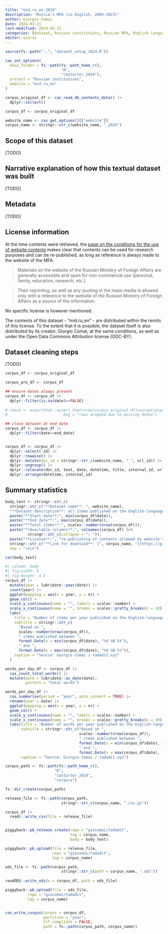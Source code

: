 ```yaml
---
title: "mid.ru_en_2024"
description: "Russia's MFA (in English, 2003-2023)"
author: Giorgio Comai
date: 2024-03-21
last-modified: 2024-03-21
categories: [dataset, Russian institutions, Russian MFA, English language]
editor: source
---
```



```r
source(fs::path("..", "dataset_setup_2024.R"))

cas_set_options(
  base_folder = fs::path(fs::path_home_r(), 
                         "R",
                         "castarter_2024"),
  project = "Russian institutions",
  website = "mid.ru_en" 
)

corpus_original_df <- cas_read_db_contents_data() |> 
  dplyr::collect()

corpus_df <- corpus_original_df

website_name <- cas_get_options()[["website"]]
corpus_name <- stringr::str_c(website_name, "_2024")
```

## Scope of this dataset

[TODO]

## Narrative explanation of how this textual dataset was built

[TODO]

## Metadata

[TODO]

## License information

At the time contents were retrieved, the [page on the conditions for the use of website contents](https://mid.ru/en/using_website_content/) makes clear that contents can be used for research purposes and can be re-published, as long as reference is always made to the website of the MFA.

> Materials on the website of the Russian Ministry of Foreign Affairs are generally accessible and open for non-commercial use (personal, family, education, research, etc.).

> Their reprinting, as well as any quoting in the mass media is allowed only with a reference to the website of the Russian Ministry of Foreign Affairs as a source of the information.

No specific license is however mentioned.

The contents of this dataset - “mid.ru_en” - are distributed within the remits of this license. To the extent that it is possible, the dataset itself is also distributed by its creator, Giorgio Comai, at the same conditions, as well as under the Open Data Commons Attribution license (ODC-BY).


## Dataset cleaning steps


[TODO]


```r
corpus_df <- corpus_original_df

corpus_pre_df <- corpus_df 

## ensure dates always present
corpus_df <- corpus_df |> 
  dplyr::filter(is.na(date)==FALSE) 
  
# check <- assertthat::assert_that(nrow(corpus_original_df)==nrow(corpus_df), 
#                         msg = "rows dropped due to missing dates")

## close dataset at end date
corpus_df <- corpus_df |> 
  dplyr::filter(date<=end_date) 


corpus_df <- corpus_df |> 
  dplyr::select(-id) |> 
  dplyr::rowwise() |> 
  dplyr::mutate(doc_id = stringr::str_c(website_name, "_", url_id)) |> 
  dplyr::ungroup() |> 
  dplyr::relocate(doc_id, text, date, datetime, title, internal_id, url_id) |> 
  dplyr::arrange(datetime, internal_id)

```



## Summary statistics

```r
body_text <- stringr::str_c(
  stringr::str_c("**Dataset name**: ", website_name),
  "**Dataset description**: all items published on the English-language version of the website of Russia's MFA",
  paste("**Start date**:", min(corpus_df$date)),
  paste("**End date**:", max(corpus_df$date)),
  paste("**Total items**:", scales::number(nrow(corpus_df))),
  paste("**Available columns**:", colnames(corpus_df) %>% 
          stringr::str_c(collapse = "; ")),
  paste("**License**:", "re-publishing of contents allowed by website's terms of use, but no clear license given"),
  stringr::str_c("**Link for download**: [", corpus_name, "](https://github.com/giocomai/tadadit/releases/tag/", corpus_name, ")"),
  sep = "\n\n")

cat(body_text)

```

```r
#| column: body
#| fig-width: 8
#| fig-height: 4.5
corpus_df |>
  mutate(year = lubridate::year(date)) |> 
  count(year) |> 
  ggplot(mapping = aes(x = year, y = n)) +
  geom_col() +
  scale_y_continuous(name = "", labels = scales::number) +
  scale_x_continuous(name = "", breaks = scales::pretty_breaks(n = 10)) +
  labs(
    title = "Number of items per year published on the English-language version of mid.ru",
    subtitle = stringr::str_c(
      "Based on ",
      scales::number(nrow(corpus_df)),
      " items published between ",
      format.Date(x = min(corpus_df$date), "%d %B %Y"), 
      " and ",
      format.Date(x = max(corpus_df$date), "%d %B %Y")),
    caption = "Source: Giorgio Comai / tadadit.xyz"
  )
```

```r
words_per_day_df <- corpus_df |> 
  cas_count_total_words() |> 
  mutate(date = lubridate::as_date(date),
         pattern = "total words")

words_per_day_df |> 
  cas_summarise(period = "year", auto_convert = TRUE) |>
  rename(year = date) |> 
  ggplot(mapping = aes(x = year, y = n)) +
  geom_col() +
  scale_y_continuous(name = "", labels = scales::number) +
  scale_x_continuous(name = "", breaks = scales::pretty_breaks(n = 10)) +
  labs(title = "Number of words per year published on the English-language version of mid.ru",
       subtitle = stringr::str_c("Based on ",
                                 scales::number(nrow(corpus_df)),
                                 " items published between ",
                                 format.Date(x = min(corpus_df$date), "%d %B %Y"), 
                                 " and ",
                                 format.Date(x = max(corpus_df$date), "%d %B %Y")),
       caption = "Source: Giorgio Comai / tadadit.xyz")
```



```r

corpus_path <- fs::path(fs::path_home_r(), 
                      "R",
                      "castarter_2024",
                      "corpora")

fs::dir_create(corpus_path)

release_file <- fs::path(corpus_path, 
                         stringr::str_c(corpus_name, ".csv.gz"))

corpus_df |> 
  readr::write_csv(file = release_file)


piggyback::pb_release_create(repo = "giocomai/tadadit",
                             tag = corpus_name,
                             body = body_text)

piggyback::pb_upload(file = release_file,
                     repo = "giocomai/tadadit",
                     tag = corpus_name)

ods_file <- fs::path(corpus_path, 
                         stringr::str_c(path = corpus_name, ".ods"))
                      
readODS::write_ods(x = corpus_df, path = ods_file)

piggyback::pb_upload(file = ods_file,
          repo = "giocomai/tadadit",
          tag = corpus_name)


cas_write_corpus(corpus = corpus_df,
                 partition = "year",
                 tif_compliant = FALSE,
                 path = fs::path(corpus_path, corpus_name))

```


